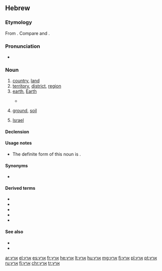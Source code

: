 ==Hebrew==

===Etymology===
From {{etyl|sem-pro|he}} {{m|sem-pro|*ʾarṣ́-}}. Compare {{etyl|ar|-}} {{m|ar|أَرْض}} and {{etyl|arc|-}} {{m|arc|אַרְעָא}}.

===Pronunciation===
* {{a|IL}} {{IPA|/ˈeret͡s/|lang=he}}

===Noun===
{{he-noun|g=f|tr='érets|wv=אֶרֶץ|pl=אֲרָצוֹת|cons=אֶרֶץ|plcons=אַרְצוֹת|pausal=אָרֶץ|pat=קֶטֶל}}

# [[country]], [[land]]
# [[territory]], [[district]], [[region]]
# [[earth]], [[Earth]]
#* {{RQ:Tanach|1|1|1|t=JPS}}
#*: {{ux|he|בְּרֵאשִׁית בָּרָא אֱלֹהִים אֵת הַשָּׁמַיִם וְאֵת '''הָאָרֶץ'''׃|tr=b'reshít bará 'elohím 'ét hashamáyim v'ét '''ha'árets'''.|In the beginning God created the heaven and '''the earth'''.}}
# [[ground]], [[soil]]
# {{label|he|definite|popular}} [[Israel]]

====Declension====
{{he-decl|אֶרֶץ|הָאָרֶץ|אַרְצוֹ|p|אֲרָצוֹת|אַרְצוֹת־}}

====Usage notes====
* The definite form of this noun is {{m|he|הָאָרֶץ|tr=ha'árets}}.

====Synonyms====
* {{l|he|אֲדָמָה|tr='adamá}}

====Derived terms====
* {{l|he|אַרְצִי|tr='artsí}}
* {{l|he|כַּדּוּר הָאָרֶץ|tr=kadúr ha'áretz}}
* {{l|he|חוּץ לָאָרֶץ|tr=khutz la'áretz}}
* {{l|he|אֶרֶץ יִשְׂרָאֵל|tr='érets yisra'él}}
* {{l|he|אַרְצוֹת הַבְּרִית|tr='ar'tsót hab'rít}}

====See also====
* {{l|he|מְדִינָה|tr=m'diná}}
* {{list:planets of the Solar System/he}}

{{topics|he|Planets of the Solar System}}

[[ar:ארץ]]
[[el:ארץ]]
[[es:ארץ]]
[[fr:ארץ]]
[[he:ארץ]]
[[lt:ארץ]]
[[hu:ארץ]]
[[mg:ארץ]]
[[fj:ארץ]]
[[pl:ארץ]]
[[pt:ארץ]]
[[ru:ארץ]]
[[fi:ארץ]]
[[chr:ארץ]]
[[tr:ארץ]]